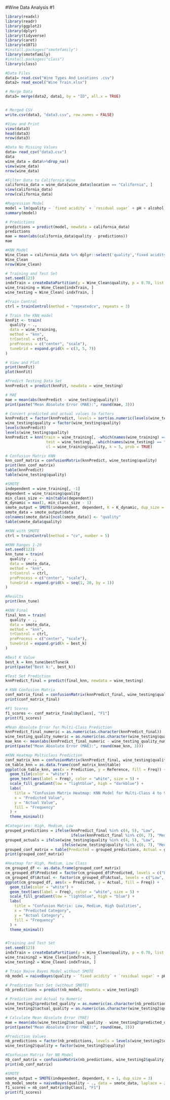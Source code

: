 #Wine Data Analysis #1
```r
library(readxl)
library(readr)
library(ggplot2)
library(dplyr)
library(tidyverse)
library(caret)
library(e1071)
#install.packages("smotefamily")
library(smotefamily)
#install.packages("class")
library(class)
```

```r
#Data Files
data1= read.csv("Wine Types And Locations .csv")
data2= read_excel("Wine Train.xlsx")

# Merge Data
data3= merge(data2, data1, by = "ID", all.x = TRUE)


# Merged CSV
write.csv(data3, "data3.csv", row.names = FALSE)
```

```r
#View and Print
view(data3)
head(data3)
nrow(data3)
```

```r
#Data No Missing Values
data= read_csv("data3.csv")
data
wine_data = data%>%drop_na()
view(wine_data)
nrow(wine_data)

#Filter Data to California Wine
california_data = wine_data[wine_data$location == "California", ]
view(california_data)
nrow(california_data)
```

```r
#Regression Model
model = lm(quality ~ `fixed acidity` + `residual sugar` + pH + alcohol, data = california_data)
summary(model)

# Predictions
predictions = predict(model, newdata = california_data)
predictions
mae = mean(abs(california_data$quality - predictions))
mae
```

```r
#KNN Model
Wine_Clean = california_data %>% dplyr::select('quality','fixed acidity','residual sugar', pH, alcohol)
Wine_Clean
nrow(Wine_Clean)
```

```r
# Training and Test Set
set.seed(123)
indxTrain = createDataPartition(y = Wine_Clean$quality, p = 0.70, list = FALSE)
wine_training = Wine_Clean[indxTrain, ]
wine_testing = Wine_Clean[-indxTrain, ]

#Train Control
ctrl = trainControl(method = "repeatedcv", repeats = 3)

# Train the KNN model
knnFit <- train(
  quality ~ ., 
  data = wine_training, 
  method = "knn", 
  trControl = ctrl, 
  preProcess = c("center", "scale"), 
  tuneGrid = expand.grid(k = c(3, 5, 7))
)

# View and Plot
print(knnFit)
plot(knnFit)
```

```r
#Predict Testing Data Set
knnPredict = predict(knnFit, newdata = wine_testing)

# MAE 
mae = mean(abs(knnPredict - wine_testing$quality))
print(paste("Mean Absolute Error (MAE):", round(mae, 3)))

# Convert predicted and actual values to factors
knnPredict = factor(knnPredict, levels = sort(as.numeric(levels(wine_testing$quality))))
wine_testing$quality = factor(wine_testing$quality)
levels(knnPredict)
levels(wine_testing$quality)
knnPredict = knn(train = wine_training[, -which(names(wine_training) == "quality")],
                  test = wine_testing[, -which(names(wine_testing) == "quality")],
                  cl = wine_training$quality, k = 5, prob = TRUE)

# Confusion Matrix KNN
knn_conf_matrix = confusionMatrix(knnPredict, wine_testing$quality)
print(knn_conf_matrix)
table(knnPredict)
table(wine_testing$quality)

```

```r
#SMOTE
independent = wine_training[, -1]
dependent = wine_training$quality
min_class_size <- min(table(dependent))  
K_dynamic = max(1, min_class_size - 1)  
smote_output = SMOTE(independent, dependent, K = K_dynamic, dup_size = 2)
smote_data = smote_output$data
colnames(smote_data)[ncol(smote_data)] <- "quality"
table(smote_data$quality)

#KNN with SMOTE
ctrl = trainControl(method = "cv", number = 5)  

#KNN Ranges 1-20
set.seed(123) 
knn_tune = train(
  quality ~ ., 
  data = smote_data, 
  method = "knn", 
  trControl = ctrl, 
  preProcess = c("center", "scale"), 
  tuneGrid = expand.grid(k = seq(1, 20, by = 1))
)

#Results
print(knn_tune)

#KNN Final
final_knn = train(
  quality ~ ., 
  data = smote_data, 
  method = "knn", 
  trControl = ctrl, 
  preProcess = c("center", "scale"), 
  tuneGrid = expand.grid(k = best_k)
)

#Best K Value
best_k = knn_tune$bestTune$k
print(paste("Best k:", best_k))

#Test Set Prediction
knnPredict_final = predict(final_knn, newdata = wine_testing)

# KNN Confusion Matrix
conf_matrix_final = confusionMatrix(knnPredict_final, wine_testing$quality)
print(conf_matrix_final)

#F1 Scores
f1_scores <- conf_matrix_final$byClass[, "F1"]
print(f1_scores)

#Mean Absolute Error for Multi-Class Prediction
knnPredict_final_numeric = as.numeric(as.character(knnPredict_final))
wine_testing_quality_numeric = as.numeric(as.character(wine_testing$quality))
mae_knn <- mean(abs(knnPredict_final_numeric - wine_testing_quality_numeric))
print(paste("Mean Absolute Error (MAE):", round(mae_knn, 3)))
```

```r
#KNN Heatmap Multiclass Prediction
conf_matrix_knn = confusionMatrix(knnPredict_final, wine_testing$quality)
cm_table_knn = as.data.frame(conf_matrix_knn$table)
ggplot(cm_table_knn, aes(x = Prediction, y = Reference, fill = Freq)) +
  geom_tile(color = "white") +
  geom_text(aes(label = Freq), color = "white", size = 5) +
  scale_fill_gradient(low = "lightblue", high = "darkblue") +
  labs(
    title = "Confusion Matrix Heatmap: KNN Model for Multi-Class 4 to 9",
    x = "Predicted Value",
    y = "Actual Value",
    fill = "Frequency"
  ) +
  theme_minimal()

#Categories: High, Medium, Low
grouped_predictions = ifelse(knnPredict_final %in% c(4, 5), "Low",
                             ifelse(knnPredict_final %in% c(6, 7), "Medium", "High"))
grouped_actuals = ifelse(wine_testing$quality %in% c(4, 5), "Low",
                         ifelse(wine_testing$quality %in% c(6, 7), "Medium", "High"))
grouped_conf_matrix = table(Predicted = grouped_predictions, Actual = grouped_actuals)
print(grouped_conf_matrix)

#Heatmap for High, Medium, Low Class
cm_grouped_df <- as.data.frame(grouped_conf_matrix)
cm_grouped_df$Predicted = factor(cm_grouped_df$Predicted, levels = c("Low", "Medium", "High"))
cm_grouped_df$Actual <- factor(cm_grouped_df$Actual, levels = c("Low", "Medium", "High"))
ggplot(cm_grouped_df, aes(x = Predicted, y = Actual, fill = Freq)) +
  geom_tile(color = "white") +
  geom_text(aes(label = Freq), color = "white", size = 5) +
  scale_fill_gradient(low = "lightblue", high = "blue") +
  labs(
    title = "Confusion Matrix: Low, Medium, High Qualities",
    x = "Predicted Category",
    y = "Actual Category",
    fill = "Frequency"
  ) +
  theme_minimal()


#Training and Test Set
set.seed(123)
indxTrain = createDataPartition(y = Wine_Clean$quality, p = 0.70, list = FALSE)
wine_training2 = Wine_Clean[indxTrain, ]
wine_testing2 = Wine_Clean[-indxTrain, ]

# Train Naive Bayes Model without SMOTE
nb_model = naiveBayes(quality ~ `fixed acidity` + `residual sugar` + pH + alcohol, data = wine_training2)

# Prediction Test Set (without SMOTE)
nb_predictions = predict(nb_model, newdata = wine_testing2)

# Prediction and Actual to Numeric
wine_testing2$predicted_quality = as.numeric(as.character(nb_predictions))
wine_testing2$actual_quality = as.numeric(as.character(wine_testing2$quality))

# Calculate Mean Absolute Error (MAE)
mae = mean(abs(wine_testing2$actual_quality - wine_testing2$predicted_quality))
print(paste("Mean Absolute Error (MAE):", round(mae, 3)))

#Prediction Values
nb_predictions = factor(nb_predictions, levels = levels(wine_testing2$quality))
wine_testing2$quality = factor(wine_testing2$quality)

#Confusion Matrix for NB Model
nb_conf_matrix = confusionMatrix(nb_predictions, wine_testing2$quality)
print(nb_conf_matrix)

#SMOTE
smote_output = SMOTE(independent, dependent, K = 1, dup_size = 3)  
nb_model_smote = naiveBayes(quality ~ ., data = smote_data, laplace = 2, prior = class_prior)
f1_scores = nb_conf_matrix$byClass[, "F1"]
print(f1_scores)

```






